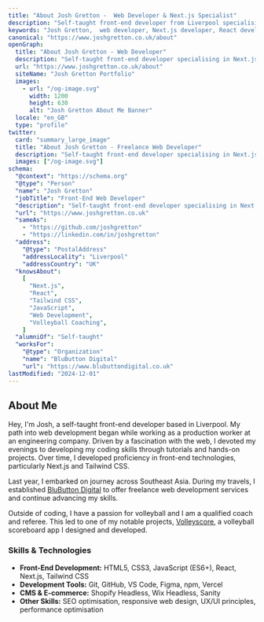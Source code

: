 ```yaml
---
title: "About Josh Gretton -  Web Developer & Next.js Specialist"
description: "Self-taught front-end developer from Liverpool specialising in Next.js, React, and Tailwind CSS. Available for freelance web development projects. Volleyball coach and referee."
keywords: "Josh Gretton,  web developer, Next.js developer, React developer, Tailwind CSS, front-end developer Liverpool, BluButton Digital, volleyball web developer, self-taught programmer, web development freelancer UK"
canonical: "https://www.joshgretton.co.uk/about"
openGraph:
  title: "About Josh Gretton - Web Developer"
  description: "Self-taught front-end developer specialising in Next.js and React. Creator of Volleyscore app and founder of BluButton Digital."
  url: "https://www.joshgretton.co.uk/about"
  siteName: "Josh Gretton Portfolio"
  images:
    - url: "/og-image.svg"
      width: 1200
      height: 630
      alt: "Josh Gretton About Me Banner"
  locale: "en_GB"
  type: "profile"
twitter:
  card: "summary_large_image"
  title: "About Josh Gretton - Freelance Web Developer"
  description: "Self-taught front-end developer specialising in Next.js and React. Creator of Volleyscore app and founder of BluButton Digital."
  images: ["/og-image.svg"]
schema:
  "@context": "https://schema.org"
  "@type": "Person"
  "name": "Josh Gretton"
  "jobTitle": "Front-End Web Developer"
  "description": "Self-taught front-end developer specialising in Next.js, React, and Tailwind CSS"
  "url": "https://www.joshgretton.co.uk"
  "sameAs":
    - "https://github.com/joshgretton"
    - "https://linkedin.com/in/joshgretton"
  "address":
    "@type": "PostalAddress"
    "addressLocality": "Liverpool"
    "addressCountry": "UK"
  "knowsAbout":
    [
      "Next.js",
      "React",
      "Tailwind CSS",
      "JavaScript",
      "Web Development",
      "Volleyball Coaching",
    ]
  "alumniOf": "Self-taught"
  "worksFor":
    "@type": "Organization"
    "name": "BluButton Digital"
    "url": "https://www.blubuttondigital.co.uk"
lastModified: "2024-12-01"
---
```


## About Me

Hey, I'm Josh, a self-taught front-end developer based in Liverpool. My path into web development began while working as a production worker at an engineering company. Driven by a fascination with the web, I devoted my evenings to developing my coding skills through tutorials and hands-on projects. Over time, I developed proficiency in front-end technologies, particularly Next.js and Tailwind CSS.

Last year, I embarked on journey across Southeast Asia. During my travels, I established [BluButton Digital](https://www.blubuttondigital.co.uk/) to offer freelance web development services and continue advancing my skills.

Outside of coding, I have a passion for volleyball and I am a qualified coach and referee. This led to one of my notable projects, [Volleyscore](/volleyscore), a volleyball scoreboard app I designed and developed.

### Skills & Technologies

- **Front-End Development:** HTML5, CSS3, JavaScript (ES6+), React, Next.js, Tailwind CSS
- **Development Tools:** Git, GitHub, VS Code, Figma, npm, Vercel
- **CMS & E-commerce:** Shopify Headless, Wix Headless, Sanity
- **Other Skills:** SEO optimisation, responsive web design, UX/UI principles, performance optimisation
